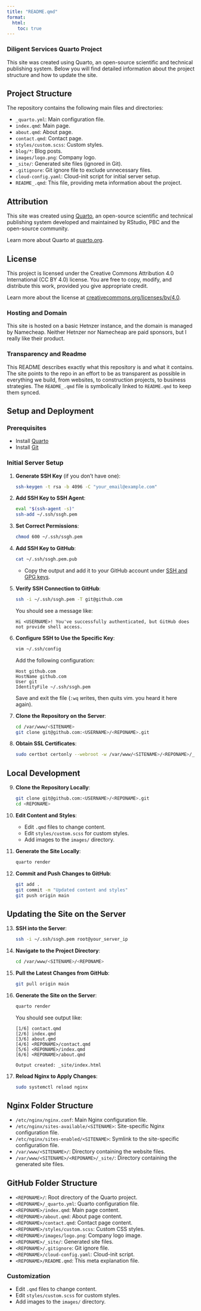 ```yaml
---
title: "README.qmd"
format:
  html:
    toc: true
---
```


### Diligent Services Quarto Project

This site was created using Quarto, an open-source scientific and technical publishing system. Below you will find detailed information about the project structure and how to update the site.

## Project Structure

The repository contains the following main files and directories:

- `_quarto.yml`: Main configuration file.
- `index.qmd`: Main page.
- `about.qmd`: About page.
- `contact.qmd`: Contact page.
- `styles/custom.scss`: Custom styles.
- `blog/*`: Blog posts.
- `images/logo.png`: Company logo.
- `_site/`: Generated site files (ignored in Git).
- `.gitignore`: Git ignore file to exclude unnecessary files.
- `cloud-config.yaml`: Cloud-init script for initial server setup.
- `README_.qmd`: This file, providing meta information about the project.

## Attribution

This site was created using [Quarto](https://quarto.org/), an open-source scientific and technical publishing system developed and maintained by RStudio, PBC and the open-source community. 

Learn more about Quarto at [quarto.org](https://quarto.org/).

## License

This project is licensed under the Creative Commons Attribution 4.0 International (CC BY 4.0) license. You are free to copy, modify, and distribute this work, provided you give appropriate credit.

Learn more about the license at [creativecommons.org/licenses/by/4.0](https://creativecommons.org/licenses/by/4.0/).

### Hosting and Domain

This site is hosted on a basic Hetnzer instance, and the domain is managed by Namecheap. Neither Hetnzer nor Namecheap are paid sponsors, but I really like their product.

### Transparency and Readme

This README describes exactly what this repository is and what it contains. The site points to the repo in an effort to be as transparent as possible in everything we build, from websites, to construction projects, to business strategies. The `README_.qmd` file is symbolically linked to `README.qmd` to keep them synced.

## Setup and Deployment

### Prerequisites

- Install [Quarto](https://quarto.org/docs/get-started/installation.html)
- Install [Git](https://git-scm.com/book/en/v2/Getting-Started-Installing-Git)

### Initial Server Setup

1. **Generate SSH Key** (if you don't have one):

    ```bash
    ssh-keygen -t rsa -b 4096 -C "your_email@example.com"
    ```

2. **Add SSH Key to SSH Agent**:

    ```bash
    eval "$(ssh-agent -s)"
    ssh-add ~/.ssh/ssgh.pem
    ```

3. **Set Correct Permissions**:

    ```bash
    chmod 600 ~/.ssh/ssgh.pem
    ```

4. **Add SSH Key to GitHub**:

    ```bash
    cat ~/.ssh/ssgh.pem.pub
    ```

    - Copy the output and add it to your GitHub account under [SSH and GPG keys](https://github.com/settings/keys).

5. **Verify SSH Connection to GitHub**:

    ```bash
    ssh -i ~/.ssh/ssgh.pem -T git@github.com
    ```

    You should see a message like:

    ```
    Hi <USERNAME>! You've successfully authenticated, but GitHub does not provide shell access.
    ```

6. **Configure SSH to Use the Specific Key**:

    ```bash
    vim ~/.ssh/config
    ```

    Add the following configuration:

    ```plaintext
    Host github.com
    HostName github.com
    User git
    IdentityFile ~/.ssh/ssgh.pem
    ```

    Save and exit the file (`:wq` *w*rites, then *q*uits vim. you heard it here again).

7. **Clone the Repository on the Server**:

    ```bash
    cd /var/www/<SITENAME>
    git clone git@github.com:<USERNAME>/<REPONAME>.git
    ```

8. **Obtain SSL Certificates**:

    ```bash
    sudo certbot certonly --webroot -w /var/www/<SITENAME>/<REPONAME>/_site -d <SITENAME.TLD> -d www.<SITENAME.TLD>
    ```

## Local Development

9. **Clone the Repository Locally**:

    ```bash
    git clone git@github.com:<USERNAME>/<REPONAME>.git
    cd <REPONAME>
    ```

10. **Edit Content and Styles**:

    - Edit `.qmd` files to change content.
    - Edit `styles/custom.scss` for custom styles.
    - Add images to the `images/` directory.

11. **Generate the Site Locally**:

    ```bash
    quarto render
    ```

12. **Commit and Push Changes to GitHub**:

    ```bash
    git add .
    git commit -m "Updated content and styles"
    git push origin main
    ```

## Updating the Site on the Server

13. **SSH into the Server**:

    ```bash
    ssh -i ~/.ssh/ssgh.pem root@your_server_ip
    ```

14. **Navigate to the Project Directory**:

    ```bash
    cd /var/www/<SITENAME>/<REPONAME>
    ```

15. **Pull the Latest Changes from GitHub**:

    ```bash
    git pull origin main
    ```

16. **Generate the Site on the Server**:

    ```bash
    quarto render
    ```

    You should see output like:

    ```
    [1/6] contact.qmd
    [2/6] index.qmd
    [3/6] about.qmd
    [4/6] <REPONAME>/contact.qmd
    [5/6] <REPONAME>/index.qmd
    [6/6] <REPONAME>/about.qmd

    Output created: _site/index.html
    ```

17. **Reload Nginx to Apply Changes**:

    ```bash
    sudo systemctl reload nginx
    ```

## Nginx Folder Structure

- `/etc/nginx/nginx.conf`: Main Nginx configuration file.
- `/etc/nginx/sites-available/<SITENAME>`: Site-specific Nginx configuration file.
- `/etc/nginx/sites-enabled/<SITENAME>`: Symlink to the site-specific configuration file.
- `/var/www/<SITENAME>/`: Directory containing the website files.
- `/var/www/<SITENAME>/<REPONAME>/_site/`: Directory containing the generated site files.

## GitHub Folder Structure

- `<REPONAME>/`: Root directory of the Quarto project.
- `<REPONAME>/_quarto.yml`: Quarto configuration file.
- `<REPONAME>/index.qmd`: Main page content.
- `<REPONAME>/about.qmd`: About page content.
- `<REPONAME>/contact.qmd`: Contact page content.
- `<REPONAME>/styles/custom.scss`: Custom CSS styles.
- `<REPONAME>/images/logo.png`: Company logo image.
- `<REPONAME>/_site/`: Generated site files.
- `<REPONAME>/.gitignore`: Git ignore file.
- `<REPONAME>/cloud-config.yaml`: Cloud-init script.
- `<REPONAME>/README.qmd`: This meta explanation file.

### Customization

- Edit `.qmd` files to change content.
- Edit `styles/custom.scss` for custom styles.
- Add images to the `images/` directory.